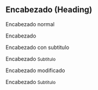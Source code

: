 <!--
SDCIC 1.0
Guía de estilo
Heading (Encabezado)
-->


<Meta title="Átomos/Encabezado" component={Heading} />

## Encabezado (Heading)

<Description of={Heading} />

<ArgsTable of={Heading} />

Encabezado normal

<Story name="Base">
  <Heading level={1}>Encabezado</Heading>
</Story>

Encabezado con subtitulo

<Story name="Con subtitulo">
  <Heading level={1}>Encabezado <small>Subtitulo</small></Heading>
</Story>

Encabezado modificado

<Story name="Modificado">
  <Heading level={1} size="64px" color="grey">Encabezado <small>Subtitulo</small></Heading>
</Story>
